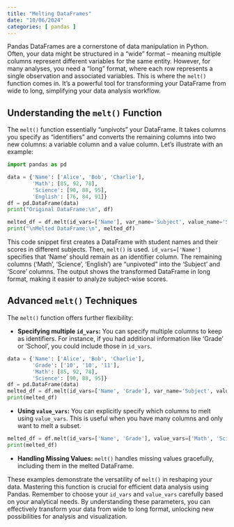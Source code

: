 ```yaml
---
title: "Melting DataFrames"
date: "10/06/2024"
categories: [ pandas ]
---
```



Pandas DataFrames are a cornerstone of data manipulation in Python.  Often, your data might be structured in a "wide" format – meaning multiple columns represent different variables for the same entity.  However, for many analyses, you need a "long" format, where each row represents a single observation and associated variables. This is where the `melt()` function comes in.  It's a powerful tool for transforming your DataFrame from wide to long, simplifying your data analysis workflow.

## Understanding the `melt()` Function

The `melt()` function essentially "unpivots" your DataFrame. It takes columns you specify as "identifiers" and converts the remaining columns into two new columns: a variable column and a value column.  Let's illustrate with an example:


```python
import pandas as pd

data = {'Name': ['Alice', 'Bob', 'Charlie'],
        'Math': [85, 92, 78],
        'Science': [90, 88, 95],
        'English': [76, 84, 91]}
df = pd.DataFrame(data)
print("Original DataFrame:\n", df)

melted_df = df.melt(id_vars=['Name'], var_name='Subject', value_name='Score')
print("\nMelted DataFrame:\n", melted_df)
```

This code snippet first creates a DataFrame with student names and their scores in different subjects.  Then, `melt()` is used.  `id_vars=['Name']` specifies that 'Name' should remain as an identifier column. The remaining columns ('Math', 'Science', 'English') are "unpivoted" into the 'Subject' and 'Score' columns. The output shows the transformed DataFrame in long format, making it easier to analyze subject-wise scores.


##  Advanced `melt()` Techniques

The `melt()` function offers further flexibility:

* **Specifying multiple `id_vars`:** You can specify multiple columns to keep as identifiers. For instance, if you had additional information like 'Grade' or 'School', you could include those in `id_vars`.

```python
data = {'Name': ['Alice', 'Bob', 'Charlie'],
        'Grade': ['10', '10', '11'],
        'Math': [85, 92, 78],
        'Science': [90, 88, 95]}
df = pd.DataFrame(data)
melted_df = df.melt(id_vars=['Name', 'Grade'], var_name='Subject', value_name='Score')
print(melted_df)
```

* **Using `value_vars`:**  You can explicitly specify which columns to melt using `value_vars`. This is useful when you have many columns and only want to melt a subset.


```python
melted_df = df.melt(id_vars=['Name', 'Grade'], value_vars=['Math', 'Science'], var_name='Subject', value_name='Score')
print(melted_df)
```


* **Handling Missing Values:**  `melt()` handles missing values gracefully, including them in the melted DataFrame.  

These examples demonstrate the versatility of `melt()` in reshaping your data.  Mastering this function is crucial for efficient data analysis using Pandas.  Remember to choose your `id_vars` and `value_vars` carefully based on your analytical needs.  By understanding these parameters, you can effectively transform your data from wide to long format, unlocking new possibilities for analysis and visualization.

